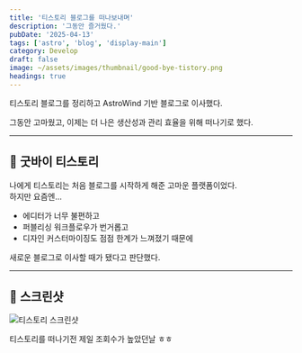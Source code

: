 ```yaml
---
title: '티스토리 블로그를 떠나보내며'
description: '그동안 즐거웠다.'
pubDate: '2025-04-13'
tags: ['astro', 'blog', 'display-main']
category: Develop
draft: false
image: ~/assets/images/thumbnail/good-bye-tistory.png
headings: true
---
```


티스토리 블로그를 정리하고 AstroWind 기반 블로그로 이사했다.

그동안 고마웠고, 이제는 더 나은 생산성과 관리 효율을 위해 떠나기로 했다.

---

## 👋 굿바이 티스토리

나에게 티스토리는 처음 블로그를 시작하게 해준 고마운 플랫폼이었다.  
하지만 요즘엔…

- 에디터가 너무 불편하고
- 퍼블리싱 워크플로우가 번거롭고
- 디자인 커스터마이징도 점점 한계가 느껴졌기 때문에

새로운 블로그로 이사할 때가 됐다고 판단했다.

---

## 📸 스크린샷

![티스토리 스크린샷](/images/blog/goodbye-tistory/1.png)

티스토리를 떠나기전 제일 조회수가 높았던날 ㅎㅎ
